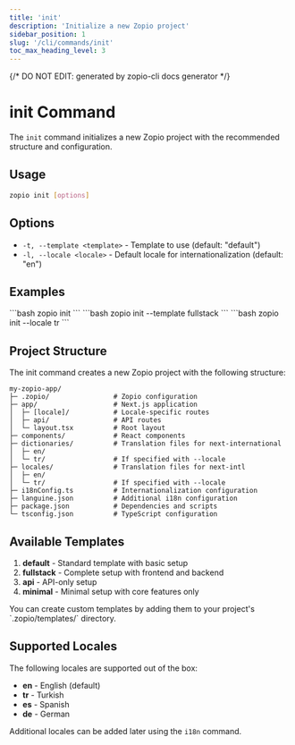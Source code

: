 ```yaml
---
title: 'init'
description: 'Initialize a new Zopio project'
sidebar_position: 1
slug: '/cli/commands/init'
toc_max_heading_level: 3
---
```


{/* DO NOT EDIT: generated by zopio-cli docs generator */}

# init Command

The `init` command initializes a new Zopio project with the recommended structure and configuration.

## Usage

```bash
zopio init [options]
```

## Options

- `-t, --template <template>` - Template to use (default: "default")
- `-l, --locale <locale>` - Default locale for internationalization (default: "en")

## Examples


<Tabs>
  <TabItem value="default" label="Default">
    ```bash
    zopio init
    ```
  </TabItem>
  <TabItem value="template" label="Custom Template">
    ```bash
    zopio init --template fullstack
    ```
  </TabItem>
  <TabItem value="locale" label="Custom Locale">
    ```bash
    zopio init --locale tr
    ```
  </TabItem>
</Tabs>

## Project Structure

The init command creates a new Zopio project with the following structure:

```
my-zopio-app/
├─ .zopio/                # Zopio configuration
├─ app/                   # Next.js application
│  ├─ [locale]/           # Locale-specific routes
│  ├─ api/                # API routes
│  └─ layout.tsx          # Root layout
├─ components/            # React components
├─ dictionaries/          # Translation files for next-international
│  ├─ en/
│  └─ tr/                 # If specified with --locale
├─ locales/               # Translation files for next-intl
│  ├─ en/
│  └─ tr/                 # If specified with --locale
├─ i18nConfig.ts          # Internationalization configuration
├─ languine.json          # Additional i18n configuration
├─ package.json           # Dependencies and scripts
└─ tsconfig.json          # TypeScript configuration
```

## Available Templates

1. **default** - Standard template with basic setup
2. **fullstack** - Complete setup with frontend and backend
3. **api** - API-only setup
4. **minimal** - Minimal setup with core features only

<Alert type="info">
  You can create custom templates by adding them to your project's `.zopio/templates/` directory.
</Alert>

## Supported Locales

The following locales are supported out of the box:

- **en** - English (default)
- **tr** - Turkish
- **es** - Spanish
- **de** - German

Additional locales can be added later using the `i18n` command.
